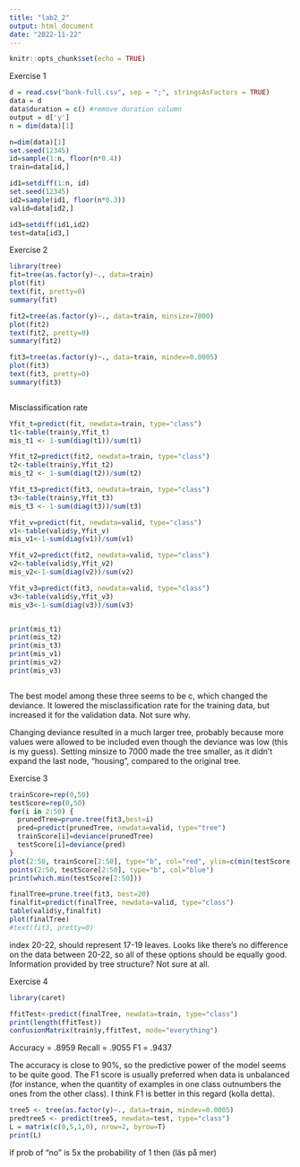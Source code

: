 ```yaml
---
title: "lab2_2"
output: html_document
date: "2022-11-22"
---
```


```r
knitr::opts_chunk$set(echo = TRUE)
```

Exercise 1
```r

d = read.csv("bank-full.csv", sep = ";", stringsAsFactors = TRUE)
data = d
data$duration = c() #remove duration column
output = d['y']
n = dim(data)[1]

n=dim(data)[1]
set.seed(12345)
id=sample(1:n, floor(n*0.4))
train=data[id,]

id1=setdiff(1:n, id)
set.seed(12345)
id2=sample(id1, floor(n*0.3))
valid=data[id2,]

id3=setdiff(id1,id2)
test=data[id3,] 


```


Exercise 2
```r
library(tree)
fit=tree(as.factor(y)~., data=train)
plot(fit)
text(fit, pretty=0)
summary(fit)

fit2=tree(as.factor(y)~., data=train, minsize=7000)
plot(fit2)
text(fit2, pretty=0)
summary(fit2)

fit3=tree(as.factor(y)~., data=train, mindev=0.0005)
plot(fit3)
text(fit3, pretty=0)
summary(fit3)



```
Misclassification rate
```r
Yfit_t=predict(fit, newdata=train, type="class")
t1<-table(train$y,Yfit_t)
mis_t1 <- 1-sum(diag(t1))/sum(t1)

Yfit_t2=predict(fit2, newdata=train, type="class")
t2<-table(train$y,Yfit_t2)
mis_t2 <- 1-sum(diag(t2))/sum(t2)

Yfit_t3=predict(fit3, newdata=train, type="class")
t3<-table(train$y,Yfit_t3)
mis_t3 <- 1-sum(diag(t3))/sum(t3)

Yfit_v=predict(fit, newdata=valid, type="class")
v1<-table(valid$y,Yfit_v)
mis_v1<-1-sum(diag(v1))/sum(v1)

Yfit_v2=predict(fit2, newdata=valid, type="class")
v2<-table(valid$y,Yfit_v2)
mis_v2<-1-sum(diag(v2))/sum(v2)

Yfit_v3=predict(fit3, newdata=valid, type="class")
v3<-table(valid$y,Yfit_v3)
mis_v3<-1-sum(diag(v3))/sum(v3)


print(mis_t1)
print(mis_t2)
print(mis_t3)
print(mis_v1)
print(mis_v2)
print(mis_v3)



```
The best model among these three seems to be c, which changed the deviance. It lowered the misclassification rate for the training data, but increased it for the validation data. Not sure why.

Changing deviance resulted in a much larger tree, probably because more values were allowed to be included even though the deviance was low (this is my guess). Setting minsize to 7000 made the tree smaller, as it didn't expand the last node, "housing", compared to the original tree. 

Exercise 3
```r
trainScore=rep(0,50)
testScore=rep(0,50)
for(i in 2:50) {
  prunedTree=prune.tree(fit3,best=i)
  pred=predict(prunedTree, newdata=valid, type="tree")
  trainScore[i]=deviance(prunedTree)
  testScore[i]=deviance(pred)
}
plot(2:50, trainScore[2:50], type="b", col="red", ylim=c(min(testScore[-1]), max(trainScore[-1])))
points(2:50, testScore[2:50], type="b", col="blue")
print(which.min(testScore[2:50]))

finalTree=prune.tree(fit3, best=20)
finalfit=predict(finalTree, newdata=valid, type="class")
table(valid$y,finalfit)
plot(finalTree)
#text(fit3, pretty=0)

```

index 20-22, should represent 17-19 leaves. Looks like there's no difference on the data between 20-22, so all of these options should be equally good. 
Information provided by tree structure? Not sure at all. 

Exercise 4
```r
library(caret)

ffitTest<-predict(finalTree, newdata=train, type="class")
print(length(ffitTest))
confusionMatrix(train$y,ffitTest, mode="everything")

```
Accuracy = .8959
Recall = .9055
F1 = .9437

The accuracy is close to 90%, so the predictive power of the model seems to be quite good. 
The F1 score is usually preferred when data is unbalanced (for instance, when the quantity of examples in one class outnumbers the ones from the other class).
I think F1 is better in this regard (kolla detta). 


```r
tree5 <- tree(as.factor(y)~., data=train, mindev=0.0005)
predtree5 <- predict(tree5, newdata=test, type="class")
L = matrix(c(0,5,1,0), nrow=2, byrow=T)
print(L)


```
if prob of "no" is 5x the probability of 1 then (läs på mer)

```r

```



